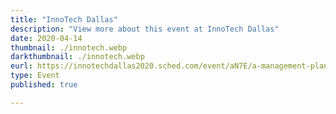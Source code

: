 ---
title: "InnoTech Dallas"
description: "View more about this event at InnoTech Dallas"
date: 2020-04-14
thumbnail: ./innotech.webp
darkthumbnail: ./innotech.webp
eurl: https://innotechdallas2020.sched.com/event/aN7E/a-management-plane-for-service-meshes
type: Event
published: true

---
